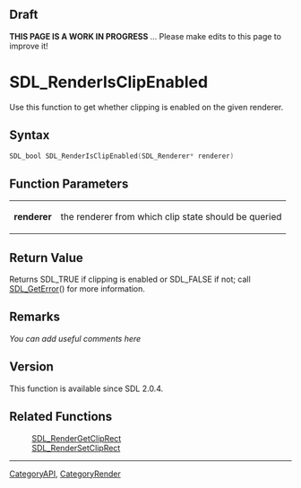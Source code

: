 == Draft ==

'''THIS PAGE IS A WORK IN PROGRESS''' ... Please make edits to this page to improve it!


<!-- #*^*^*^*^*See http://wiki.libsdl.org/moin.cgi/SGFunctions for details on editing this page*^*^*^*^* -->


= SDL_RenderIsClipEnabled =
Use this function to get whether clipping is enabled on the given renderer.




== Syntax ==
<syntaxhighlight lang='c++'>
SDL_bool SDL_RenderIsClipEnabled(SDL_Renderer* renderer)
</syntaxhighlight>


== Function Parameters ==
{|
|'''renderer'''
|the renderer from which clip state should be queried
|}


== Return Value ==
Returns SDL_TRUE if clipping is enabled or SDL_FALSE if not; call [[SDL_GetError]]() for more information.



== Remarks ==
''You can add useful comments here''

<!-- #Leave this section as-is unless you have a remark to put in.  In that case, replace ''You can add useful comments here'' with your remark(s) following the Style Guide instructions.  Leave the rest of the markup alone and delete this comment. -->

== Version ==
This function is available since SDL 2.0.4.

== Related Functions ==
:[[SDL_RenderGetClipRect]]
:[[SDL_RenderSetClipRect]]

----
[[CategoryAPI]], [[CategoryRender]]
<!-- #See the Style Guide for instructions on editing the footer. -->
